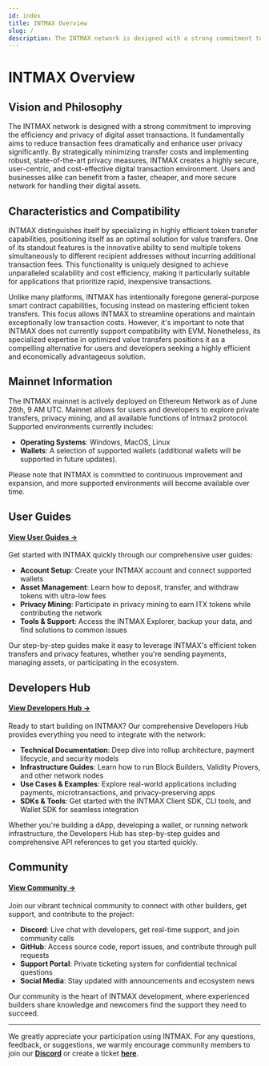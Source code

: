 ```yaml
---
id: index
title: INTMAX Overview
slug: /
description: The INTMAX network is designed with a strong commitment to improving the efficiency and privacy of digital asset transactions. It fundamentally aims to reduce transaction fees dramatically and enhance user privacy significantly.
---
```


# INTMAX Overview

## Vision and Philosophy

The INTMAX network is designed with a strong commitment to improving the efficiency and privacy of digital asset transactions. It fundamentally aims to reduce transaction fees dramatically and enhance user privacy significantly. By strategically minimizing transfer costs and implementing robust, state-of-the-art privacy measures, INTMAX creates a highly secure, user-centric, and cost-effective digital transaction environment. Users and businesses alike can benefit from a faster, cheaper, and more secure network for handling their digital assets.

## Characteristics and Compatibility

INTMAX distinguishes itself by specializing in highly efficient token transfer capabilities, positioning itself as an optimal solution for value transfers. One of its standout features is the innovative ability to send multiple tokens simultaneously to different recipient addresses without incurring additional transaction fees. This functionality is uniquely designed to achieve unparalleled scalability and cost efficiency, making it particularly suitable for applications that prioritize rapid, inexpensive transactions.

Unlike many platforms, INTMAX has intentionally foregone general-purpose smart contract capabilities, focusing instead on mastering efficient token transfers. This focus allows INTMAX to streamline operations and maintain exceptionally low transaction costs. However, it's important to note that INTMAX does not currently support compatibility with EVM. Nonetheless, its specialized expertise in optimized value transfers positions it as a compelling alternative for users and developers seeking a highly efficient and economically advantageous solution.

## Mainnet Information

The INTMAX mainnet is actively deployed on Ethereum Network as of June 26th, 9 AM UTC. Mainnet allows for users and developers to explore private transfers, privacy mining, and all available functions of Intmax2 protocol. \
Supported environments currently includes:

- **Operating Systems**: Windows, MacOS, Linux
- **Wallets**: A selection of supported wallets (additional wallets will be supported in future updates).

Please note that INTMAX is committed to continuous improvement and expansion, and more supported environments will become available over time.

## User Guides

#### [View User Guides →](/user-guides/)

Get started with INTMAX quickly through our comprehensive user guides:

- **Account Setup**: Create your INTMAX account and connect supported wallets
- **Asset Management**: Learn how to deposit, transfer, and withdraw tokens with ultra-low fees
- **Privacy Mining**: Participate in privacy mining to earn ITX tokens while contributing the network
- **Tools & Support**: Access the INTMAX Explorer, backup your data, and find solutions to common issues

Our step-by-step guides make it easy to leverage INTMAX's efficient token transfers and privacy features, whether you're sending payments, managing assets, or participating in the ecosystem.

## Developers Hub

#### [View Developers Hub →](/developers-hub)

Ready to start building on INTMAX? Our comprehensive Developers Hub provides everything you need to integrate with the network:

- **Technical Documentation**: Deep dive into rollup architecture, payment lifecycle, and security models
- **Infrastructure Guides**: Learn how to run Block Builders, Validity Provers, and other network nodes
- **Use Cases & Examples**: Explore real-world applications including payments, microtransactions, and privacy-preserving apps
- **SDKs & Tools**: Get started with the INTMAX Client SDK, CLI tools, and Wallet SDK for seamless integration

Whether you're building a dApp, developing a wallet, or running network infrastructure, the Developers Hub has step-by-step guides and comprehensive API references to get you started quickly.

## Community

#### [View Community →](/community)

Join our vibrant technical community to connect with other builders, get support, and contribute to the project:

- **Discord**: Live chat with developers, get real-time support, and join community calls
- **GitHub**: Access source code, report issues, and contribute through pull requests
- **Support Portal**: Private ticketing system for confidential technical questions
- **Social Media**: Stay updated with announcements and ecosystem news

Our community is the heart of INTMAX development, where experienced builders share knowledge and newcomers find the support they need to succeed.

---

We greatly appreciate your participation using INTMAX. For any questions, feedback, or suggestions, we warmly encourage community members to join our [**Discord**](https://discord.gg/TGMctchPR6) or create a ticket [**here**](https://intmaxhelp.zendesk.com/hc/en-gb/requests/new).
